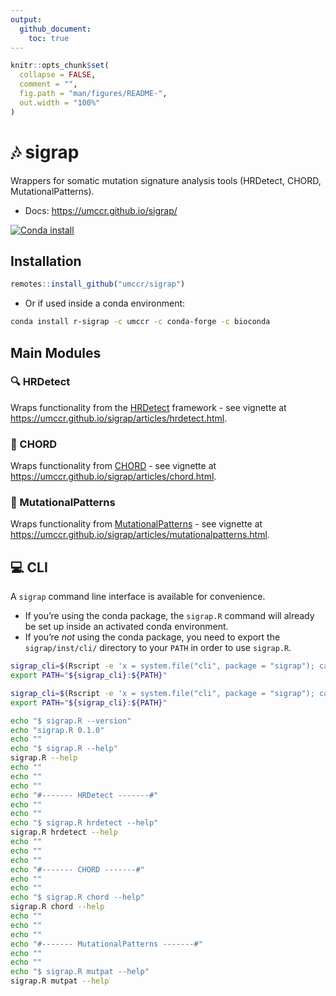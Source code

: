 ```yaml
---
output:
  github_document:
    toc: true
---
```


<!-- README.md is generated from README.Rmd. Please edit that file -->

```r
knitr::opts_chunk$set(
  collapse = FALSE,
  comment = "",
  fig.path = "man/figures/README-",
  out.width = "100%"
)
```

# 🎶 sigrap {#id_-sigrap}

Wrappers for somatic mutation signature analysis tools
(HRDetect, CHORD, MutationalPatterns).

- Docs: <https://umccr.github.io/sigrap/>

<!-- badges: start -->
[![Conda install](https://anaconda.org/umccr/r-sigrap/badges/installer/conda.svg)](https://anaconda.org/umccr/r-sigrap)
<!-- badges: end -->

## Installation

```r
remotes::install_github("umccr/sigrap")
```

- Or if used inside a conda environment:

```bash
conda install r-sigrap -c umccr -c conda-forge -c bioconda
```

## Main Modules

### 🔍 HRDetect {#id_-hrdetect}

Wraps functionality from the [HRDetect](https://github.com/Nik-Zainal-Group/signature.tools.lib)
framework - see
vignette at <https://umccr.github.io/sigrap/articles/hrdetect.html>.

### 🎸 CHORD {#id_-chord}

Wraps functionality from [CHORD](https://github.com/UMCUGenetics/CHORD) - see
vignette at <https://umccr.github.io/sigrap/articles/chord.html>.

### 🐾 MutationalPatterns {#id_-mutationalpatterns}

Wraps functionality from [MutationalPatterns](https://github.com/UMCUGenetics/MutationalPatterns) - see
vignette at <https://umccr.github.io/sigrap/articles/mutationalpatterns.html>.

## 💻 CLI {#id_-cli}

A `sigrap` command line interface is available for convenience.

- If you're using the conda package, the `sigrap.R` command will already be set up
  inside an activated conda environment.
- If you're _not_ using the conda package, you need to export the
  `sigrap/inst/cli/` directory to your `PATH` in order to use `sigrap.R`.

```bash
sigrap_cli=$(Rscript -e 'x = system.file("cli", package = "sigrap"); cat(x, "\n")' | xargs)
export PATH="${sigrap_cli}:${PATH}"
```

```bash
sigrap_cli=$(Rscript -e 'x = system.file("cli", package = "sigrap"); cat(x, "\n")' | xargs)
export PATH="${sigrap_cli}:${PATH}"

echo "$ sigrap.R --version"
echo "sigrap.R 0.1.0"
echo ""
echo "$ sigrap.R --help"
sigrap.R --help
echo ""
echo ""
echo ""
echo "#------- HRDetect -------#"
echo ""
echo ""
echo "$ sigrap.R hrdetect --help"
sigrap.R hrdetect --help
echo ""
echo ""
echo ""
echo "#------- CHORD -------#"
echo ""
echo ""
echo "$ sigrap.R chord --help"
sigrap.R chord --help
echo ""
echo ""
echo ""
echo "#------- MutationalPatterns -------#"
echo ""
echo ""
echo "$ sigrap.R mutpat --help"
sigrap.R mutpat --help
```
